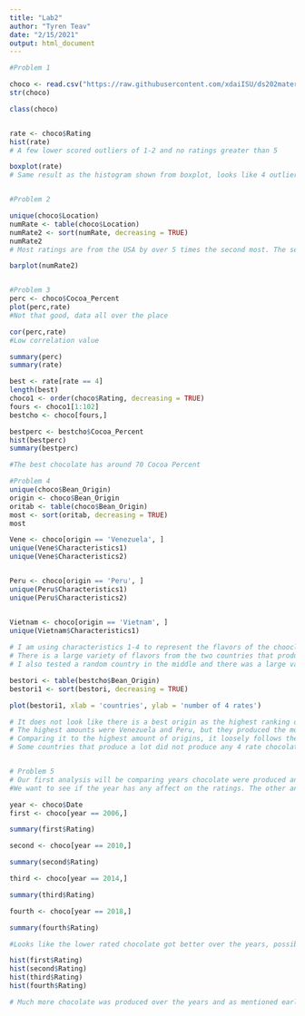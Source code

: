 ```yaml
---
title: "Lab2"
author: "Tyren Teav"
date: "2/15/2021"
output: html_document
---
```


```r

#Problem 1

choco <- read.csv("https://raw.githubusercontent.com/xdaiISU/ds202materials/master/hwlabs/data/choco.csv") 
str(choco) 

class(choco)


rate <- choco$Rating
hist(rate)
# A few lower scored outliers of 1-2 and no ratings greater than 5

boxplot(rate)
# Same result as the histogram shown from boxplot, looks like 4 outliers


#Problem 2

unique(choco$Location)
numRate <- table(choco$Location)
numRate2 <- sort(numRate, decreasing = TRUE)
numRate2
# Most ratings are from the USA by over 5 times the second most. The second largest bunch is from France, Canada and U.K.

barplot(numRate2)


#Problem 3
perc <- choco$Cocoa_Percent
plot(perc,rate)
#Not that good, data all over the place

cor(perc,rate)
#Low correlation value

summary(perc)
summary(rate)

best <- rate[rate == 4]
length(best)
choco1 <- order(choco$Rating, decreasing = TRUE)
fours <- choco1[1:102]
bestcho <- choco[fours,]

bestperc <- bestcho$Cocoa_Percent
hist(bestperc)
summary(bestperc)

#The best chocolate has around 70 Cocoa Percent

#Problem 4
unique(choco$Bean_Origin)
origin <- choco$Bean_Origin
oritab <- table(choco$Bean_Origin)
most <- sort(oritab, decreasing = TRUE)
most

Vene <- choco[origin == 'Venezuela', ]
unique(Vene$Characteristics1)
unique(Vene$Characteristics2)


Peru <- choco[origin == 'Peru', ]
unique(Peru$Characteristics1)
unique(Peru$Characteristics2)


Vietnam <- choco[origin == 'Vietnam', ]
unique(Vietnam$Characteristics1)
  
# I am using characteristics 1-4 to represent the flavors of the chooclate
# There is a large variety of flavors from the two countries that produce chocolate, so it is safe to assume that a specific flavor does not come from a specific place
# I also tested a random country in the middle and there was a large variety of flavors from there too

bestori <- table(bestcho$Bean_Origin)
bestori1 <- sort(bestori, decreasing = TRUE)

plot(bestori1, xlab = 'countries', ylab = 'number of 4 rates')

# It does not look like there is a best origin as the highest ranking of chocolates come from multiple countries
# The highest amounts were Venezuela and Peru, but they produced the most chocolate as well
# Comparing it to the highest amount of origins, it loosely follows the countries that produce to most chocolate
# Some countries that produce a lot did not produce any 4 rate chocolate (Dominican Republic), so origin does has some effect


# Problem 5
# Our first analysis will be comparing years chocolate were produced and their ratings, we will compare the beginning and end of each decade. Years 2006, 2010, 2014, 2018. 
#We want to see if the year has any affect on the ratings. The other analysis will be the year vs. the cocoa percentage to see if there were changes to percent use over the years.

year <- choco$Date
first <- choco[year == 2006,] 

summary(first$Rating)

second <- choco[year == 2010,] 

summary(second$Rating)

third <- choco[year == 2014,] 

summary(third$Rating)

fourth <- choco[year == 2018,] 

summary(fourth$Rating)

#Looks like the lower rated chocolate got better over the years, possibly higher standards, newer equipment to improve chocolate, newer techniques to create chocolate.

hist(first$Rating)
hist(second$Rating)
hist(third$Rating)
hist(fourth$Rating)

# Much more chocolate was produced over the years and as mentioned earlier the lower ratings increased, having no ratings of less than 2 for years 2014 and 2018
```
